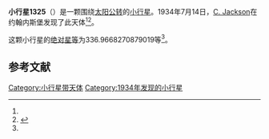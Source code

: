 {{Infobox planet
| bgcolour = #FFFFC0
| name = 1325 Inanda
| symbol = 
| image = 
| caption = 
| discovery = yes
| discovery_ref = 
| discoverer = [[C._Jackson|C. Jackson]]
| discovery_site = [[约翰内斯堡|约翰内斯堡]] 
| discovered = 1934年7月14日
| designations = yes
| mp_name = 
| named_after = 
| alt_names = 1934 NR/ 1926 RP / 1930 OD
| mp_category = [[主带小行星|主带小行星]]
| orbit_ref = <ref name="a">[http://ssd.jpl.nasa.gov/sbdb.cgi?sstr=1325 1325 Inanda] {{Wayback|url=http://ssd.jpl.nasa.gov/sbdb.cgi?sstr=1325 |date=20201117200626 }}，小行星數據庫瀏覽器（JPL Small-Body Database Browser）－[[美国国家航空航天局|美国国家航空航天局]]喷气推进实验室</ref>
| epoch = 2456400.5 (2013年4月18日更新)
| aphelion = {{convert|3.190408321083649|AU|km|3|abbr=on|lk=out}}
| perihelion = {{convert|1.889936406871298|AU|km|3|abbr=on}}
| semimajor = {{convert|2.540172363977474|AU|km|3|abbr=on}}
| eccentricity = 0.255981037
| period = 1478.74472 [[日|日]]<br />4.05[[儒略年|儒略年]]
| avg_speed = 
| inclination = 7.421616263226696
| asc_node = 14.40154747082648
| mean_anomaly = 
| arg_peri = 336.9668270879019
| satellites = 
| physical_characteristics = yes
| dimensions = 
| mass = 
| density = 
| surface_grav = 
| escape_velocity = 
| sidereal_day = 
| axial_tilt = 
| pole_ecliptic_lat = 
| pole_ecliptic_lon = 
| albedo = 
| temperatures= 
| temp_name1 = 
| mean_temp_1 = 
| max_temp_1 = 
| temp_name2 = 
| max_temp_2 = 
| spectral_type = 
| abs_magnitude = 336.9668270879019
}}

'''小行星1325'''（{{lang-en|1325 Inanda}}）是一颗围绕[[太阳|太阳]][[公转|公转]]的[[小行星|小行星]]。1934年7月14日，[[C._Jackson|C. Jackson]]在约翰内斯堡发现了此天体<ref name="a" /><ref>{{cite news|title=小行星列表|url=http://cfa-www.harvard.edu/iau/lists/NumberedMPs.txt|accessdate=2013-07-08|newspaper=哈佛大学|archive-date=2008-05-17|archive-url=https://web.archive.org/web/20080517010638/http://cfa-www.harvard.edu/iau/lists/NumberedMPs.txt|dead-url=no}}</ref>。

这颗小行星的[[绝对星等|绝对星等]]为336.9668270879019等<ref name="a" />。

==参考文献==
{{reflist}}
{{Minor Planet Number|[[小行星1324|小行星1324]]|[[小行星1326|小行星1326]]}}

{{小天体}}

[[Category:小行星带天体|Category:小行星带天体]]
[[Category:1934年发现的小行星|Category:1934年发现的小行星]]

{{asteroid-stub}}